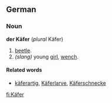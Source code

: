 ==German==
===Noun===
'''der Käfer''' (''plural'' Käfer)
# [[beetle]].
# ''(slang)'' young [[girl]], [[wench]].

====Related words====
* [[käferartig]], [[Käferlarve]], [[Käferschnecke]]

[[fi:Käfer]]